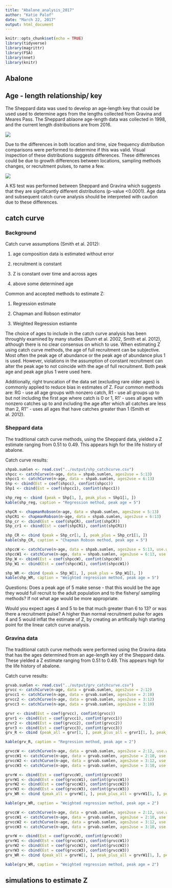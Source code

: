 ```yaml
---
title: "Abalone_analysis_2017"
author: "Katie Palof"
date: "March 22, 2017"
output: html_document
---
```


```r
knitr::opts_chunk$set(echo = TRUE)
library(tidyverse)
library(magrittr)
library(FSA)
library(nnet)
library(knitr)

```

## Abalone 

## Age - length relationship/ key
The Sheppard data was used to develop an age-length key that could be used used to determine ages from the lengths collected from Gravina and Meares Pass. The Sheppard ablaone age-length data was collected in 1998, and the current length distributions are from 2016.  

![](../figs/shep_agelengthkey.png)

Due to the differences in both location and time, size frequency distribution comparisons were performed to determine if this was valid.  Visual inspection of these distributions suggests differences. These differences could be due to growth differences between locations, sampling methods changes, or recruitment pulses, to name a few. 

![](../figs/density_abs.png)


A KS test was performed between Sheppard and Gravina which suggests that they are significantly different distributions (p-value <0.0001).  Age data and subsequent catch curve analysis should be interpreted with caution due to these differences. 

## catch curve
### Background
Catch curve assumptions (Smith et al. 2012): 

1) age composition data is estimated without error

2) recruitment is constant

3) Z is constant over time and across ages

4) above some determined age 


Common and accepted methods to estimate Z:

1) Regression estimate

2) Chapman and Robson estimator

3) Weighted Regression estiamte

The choice of ages to include in the catch curve analysis has been throughly examined by many studies (Dunn et al. 2002, Smith et al. 2012), although there is no clear consensus on which to use.  When estimating Z using catch curve methods, the age of full recruitment can be subjective.  Most often the peak age of abundance or the peak age of abundance plus 1 is used.  However, violations in the assumption of constant recruitment can alter the peak age to not coincide with the age of full recruitment.  Both peak age and peak age plus 1 were used here. 

Additionally, right truncation of the data set (excluding rare older ages) is commonly applied to reduce bias in estimates of Z.  Four common methods are: RG - use all age groups with nonzero catch, R1 - use all groups up to but not including the first age where catch is 0 or 1, R1' - uses all ages with nonzero catches up to and including the age after which all catches are less than 2, R1'' - uses all ages that have catches greater than 1 (Smith et al. 2012). 

### Sheppard data
The traditional catch curve methods, using the Sheppard data, yielded a Z estimate ranging from 0.51 to 0.49.  This appears high for the life history of abalone. 

Catch curve results:

```r
shpab.sumlen <- read.csv("../output/shp_catchcurve.csv")
shpcc <- catchCurve(n~age, data = shpab.sumlen, ages2use = 5:13)
shpcc1 <- catchCurve(n~age, data = shpab.sumlen, ages2use = 6:13)
Shp <- cbind(Est = coef(shpcc), confint(shpcc))
Shp1 <- cbind(Est = coef(shpcc1), confint(shpcc1))

shp_reg <- cbind (peak = Shp[1, ], peak_plus = Shp1[1, ])
kable(shp_reg, caption = "Regression method, peak age = 5")
```

```r
shpCR <- chapmanRobson(n~age, data = shpab.sumlen, ages2use = 5:13)
shpCR1 <- chapmanRobson(n~age, data = shpab.sumlen, ages2use = 6:13)
Shp_cr <- cbind(Est = coef(shpCR), confint(shpCR))
Shp_cr1 <- cbind(Est = coef(shpCR1), confint(shpCR1))

shp_CR <- cbind (peak = Shp_cr[1, ], peak_plus = Shp_cr1[1, ])
kable(shp_CR, caption = "Chapman Robson method, peak age = 5")
```

```r
shpccW <- catchCurve(n~age, data = shpab.sumlen, ages2use = 5:13, use.weights = TRUE)
shpccW1 <- catchCurve(n~age, data = shpab.sumlen, ages2use = 6:13, use.weights = TRUE)
Shp_W <- cbind(Est = coef(shpccW), confint(shpccW))
Shp_W1 <- cbind(Est = coef(shpccW1), confint(shpccW1))

shp_WR <- cbind (peak = Shp_W[1, ], peak_plus = Shp_W1[1, ])
kable(shp_WR, caption = "Weighted regression method, peak age = 5")
```

Questions: 
Does a peak age of 5 make sense - that this would be the age they would full recruit to the adult population and to the fishery/ sampling methods?  If not what age would be more appropriate.  

Would you expect ages 4 and 5 to be that much greater than 6 to 13? or was there a recruitment pulse? A higher than normal recruitment pulse for ages 4 and 5 would inflat the estimate of Z, by creating an artifically high starting point for the linear catch curve analysis. 


### Gravina data 
The traditional catch curve methods were performed using the Gravina data that has the ages determined from an age-length key of the Sheppard data.  These yielded a Z estimate ranging from 0.51 to 0.49.  This appears high for the life history of abalone. 

Catch curve results:

```r
grvab.sumlen <- read.csv("../output/grv_catchcurve.csv")
grvcc <- catchCurve(n~age, data = grvab.sumlen, ages2use = 2:12)
grvcc1 <- catchCurve(n~age, data = grvab.sumlen, ages2use = 2:10)
grvcc2 <- catchCurve(n~age, data = grvab.sumlen, ages2use = 3:12)
grvcc3 <- catchCurve(n~age, data = grvab.sumlen, ages2use = 3:10)

grvr <- cbind(Est = coef(grvcc), confint(grvcc))
grvr1 <- cbind(Est = coef(grvcc1), confint(grvcc1))
grvr2 <- cbind(Est = coef(grvcc2), confint(grvcc2))
grvr3 <- cbind(Est = coef(grvcc3), confint(grvcc3))
grv_R <- cbind (peak_all = grvr[1, ], peak_plus_all = grvr1[1, ], peak_10 = grvr2[1, ], peak_plus_10 = grvr3[1, ])

kable(grv_R, caption = "Regression method, peak age = 2")
```

```r
grvccW <- catchCurve(n~age, data = grvab.sumlen, ages2use = 2:12, use.weights = TRUE)
grvccW1 <- catchCurve(n~age, data = grvab.sumlen, ages2use = 2:10, use.weights = TRUE)
grvccW2 <- catchCurve(n~age, data = grvab.sumlen, ages2use = 3:12, use.weights = TRUE)
grvccW3 <- catchCurve(n~age, data = grvab.sumlen, ages2use = 3:10, use.weights = TRUE)

grvrW <- cbind(Est = coef(grvccW), confint(grvccW))
grvrW1 <- cbind(Est = coef(grvccW1), confint(grvccW1))
grvrW2 <- cbind(Est = coef(grvccW2), confint(grvccW2))
grvrW3 <- cbind(Est = coef(grvccW3), confint(grvccW3))
grv_WR <- cbind (peak_all = grvrW[1, ], peak_plus_all = grvrW1[1, ], peak_10 = grvrW2[1, ], peak_plus_10 = grvrW3[1, ])

kable(grv_WR, caption = "Weighted regression method, peak age = 2")
```

```r
grvccW <- catchCurve(n~age, data = grvab.sumlen, ages2use = 2:12, use.weights = TRUE)
grvccW1 <- catchCurve(n~age, data = grvab.sumlen, ages2use = 2:10, use.weights = TRUE)
grvccW2 <- catchCurve(n~age, data = grvab.sumlen, ages2use = 3:12, use.weights = TRUE)
grvccW3 <- catchCurve(n~age, data = grvab.sumlen, ages2use = 3:10, use.weights = TRUE)

grvrW <- cbind(Est = coef(grvccW), confint(grvccW))
grvrW1 <- cbind(Est = coef(grvccW1), confint(grvccW1))
grvrW2 <- cbind(Est = coef(grvccW2), confint(grvccW2))
grvrW3 <- cbind(Est = coef(grvccW3), confint(grvccW3))
grv_WR <- cbind (peak_all = grvrW[1, ], peak_plus_all = grvrW1[1, ], peak_10 = grvrW2[1, ], peak_plus_10 = grvrW3[1, ])

kable(grv_WR, caption = "Weighted regression method, peak age = 2")
```


## simulations to estimate Z
